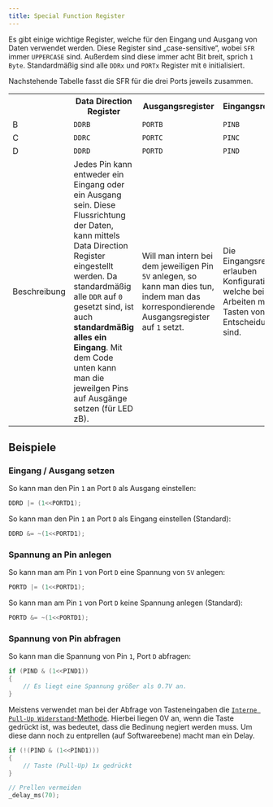 ```yaml
---
title: Special Function Register
---
```


Es gibt einige wichtige Register, welche für den Eingang und Ausgang von Daten verwendet werden. Diese Register sind „case-sensitive“, wobei `SFR` immer `UPPERCASE` sind. Außerdem sind diese immer acht Bit breit, sprich `1 Byte`. Standardmäßig sind alle `DDRx` und `PORTx` Register mit `0` initialisiert.

Nachstehende Tabelle fasst die SFR für die drei Ports jeweils zusammen.

<table>
<tr><th></th><th>Data Direction Register</th><th>Ausgangsregister</th><th>Eingangsregister</th></tr>
<tr><td>B</td><td><code>DDRB</code></td><td><code>PORTB</code></td><td><code>PINB</code></td></tr>
<tr><td>C</td><td><code>DDRC</code></td><td><code>PORTC</code></td><td><code>PINC</code></td></tr>
<tr><td>D</td><td><code>DDRD</code></td><td><code>PORTD</code></td><td><code>PIND</code></td></tr>
<tr><td>Beschreibung</td>
<td>Jedes Pin kann entweder ein Eingang oder ein Ausgang sein. Diese Flussrichtung der Daten, kann mittels Data Direction Register eingestellt werden. Da standardmäßig alle <code>DDR</code> auf <code>0</code> gesetzt sind, ist auch <strong>standardmäßig alles ein Eingang</strong>. Mit dem Code unten kann man die jeweilgen Pins auf Ausgänge setzen (für LED zB).</td>
<td>Will man intern bei dem jeweiligen Pin <code>5V</code> anlegen, so kann man dies tun, indem man das korrespondierende Ausgangsregister auf <code>1</code> setzt.</td>
<td>Die Eingangsregister erlauben Konfigurationen, welche beim Arbeiten mit Tasten von Entscheidung sind.</td></tr>
</table>

## Beispiele

### Eingang / Ausgang setzen

So kann man den Pin `1` an Port `D` als Ausgang einstellen:

```c
DDRD |= (1<<PORTD1);
```

So kann man den Pin `1` an Port `D` als Eingang einstellen (Standard):

```c
DDRD &= ~(1<<PORTD1);
```

### Spannung an Pin anlegen

So kann man am Pin `1` von Port `D` eine Spannung von `5V` anlegen:

```c
PORTD |= (1<<PORTD1);
```

So kann man am Pin `1` von Port `D` keine Spannung anlegen (Standard):

```c
PORTD &= ~(1<<PORTD1);
```

### Spannung von Pin abfragen

So kann man die Spannung von Pin `1`, Port `D` abfragen:

```c
if (PIND & (1<<PIND1))
{
    // Es liegt eine Spannung größer als 0.7V an.
}
```

Meistens verwendet man bei der Abfrage von Tasteneingaben die [`Interne Pull-Up Widerstand`-Methode](#active-low--pull-up). Hierbei liegen 0V an, wenn die Taste gedrückt ist, was bedeutet, dass die Bedinung negiert werden muss. Um diese dann noch zu entprellen (auf Softwareebene) macht man ein Delay.

```c del="!"
if (!(PIND & (1<<PIND1)))
{
    // Taste (Pull-Up) 1x gedrückt
}

// Prellen vermeiden
_delay_ms(70);
```
